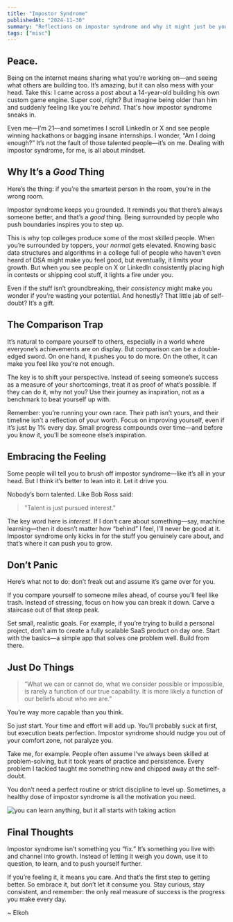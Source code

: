 ```yaml
---
title: "Impostor Syndrome"
publishedAt: "2024-11-30"
summary: "Reflections on impostor syndrome and why it might just be your hidden superpower."
tags: ["misc"]
---
```


## Peace.  

Being on the internet means sharing what you’re working on—and seeing what others are building too. It’s amazing, but it can also mess with your head. Take this: I came across a post about a 14-year-old building his own custom game engine. Super cool, right? But imagine being older than him and suddenly feeling like you're *behind*. That's how impostor syndrome sneaks in.  

Even me—I’m 21—and sometimes I scroll LinkedIn or X and see people winning hackathons or bagging insane internships. I wonder, “Am I doing enough?” It’s not the fault of those talented people—it’s on me. Dealing with impostor syndrome, for me, is all about mindset.  

## Why It’s a *Good* Thing  

Here’s the thing: if you’re the smartest person in the room, you’re in the wrong room.  

Impostor syndrome keeps you grounded. It reminds you that there’s always someone better, and that’s a *good* thing. Being surrounded by people who push boundaries inspires you to step up.  

This is why top colleges produce some of the most skilled people. When you’re surrounded by toppers, your *normal* gets elevated. Knowing basic data structures and algorithms in a college full of people who haven’t even heard of DSA might make you feel good, but eventually, it limits your growth. But when you see people on X or LinkedIn consistently placing high in contests or shipping cool stuff, it lights a fire under you.  

Even if the stuff isn’t groundbreaking, their *consistency* might make you wonder if you’re wasting your potential. And honestly? That little jab of self-doubt? It’s a gift.  

## The Comparison Trap

It’s natural to compare yourself to others, especially in a world where everyone’s achievements are on display. But comparison can be a double-edged sword. On one hand, it pushes you to do more. On the other, it can make you feel like you’re not enough.

The key is to shift your perspective. Instead of seeing someone’s success as a measure of your shortcomings, treat it as proof of what’s possible. If they can do it, why not you? Use their journey as inspiration, not as a benchmark to beat yourself up with.

Remember: you’re running your own race. Their path isn’t yours, and their timeline isn’t a reflection of your worth. Focus on improving yourself, even if it’s just by 1% every day. Small progress compounds over time—and before you know it, you’ll be someone else’s inspiration.

## Embracing the Feeling  

Some people will tell you to brush off impostor syndrome—like it’s all in your head. But I think it’s better to lean into it. Let it drive you.  

Nobody’s born talented. Like Bob Ross said:  

> "Talent is just pursued interest."  

The key word here is *interest*. If I don’t care about something—say, machine learning—then it doesn’t matter how “behind” I feel, I’ll never be good at it. Impostor syndrome only kicks in for the stuff you genuinely care about, and that’s where it can push you to grow.  

## Don’t Panic  

Here’s what not to do: don’t freak out and assume it’s game over for you.  

If you compare yourself to someone miles ahead, of course you’ll feel like trash. Instead of stressing, focus on how you can break it down. Carve a staircase out of that steep peak.  

Set small, realistic goals. For example, if you’re trying to build a personal project, don’t aim to create a fully scalable SaaS product on day one. Start with the basics—a simple app that solves one problem well. Build from there.  

## Just Do Things  

> “What we can or cannot do, what we consider possible or impossible, is rarely a function of our true capability. It is more likely a function of our beliefs about who we are.”

You’re way more capable than you think.  

So just start. Your time and effort will add up. You’ll probably suck at first, but execution beats perfection. Impostor syndrome should nudge you out of your comfort zone, not paralyze you.  

Take me, for example. People often assume I’ve always been skilled at problem-solving, but it took years of practice and persistence. Every problem I tackled taught me something new and chipped away at the self-doubt.  

You don’t need a perfect routine or strict discipline to level up. Sometimes, a healthy dose of impostor syndrome is all the motivation you need.  

![you can learn anything, but it all starts with taking action](/assets/work.jpeg)

## Final Thoughts  

Impostor syndrome isn’t something you “fix.” It’s something you live with and channel into growth. Instead of letting it weigh you down, use it to question, to learn, and to push yourself further.  

If you’re feeling it, it means you care. And that’s the first step to getting better. So embrace it, but don’t let it consume you. Stay curious, stay consistent, and remember: the only real measure of success is the progress you make every day.  

~ Elkoh